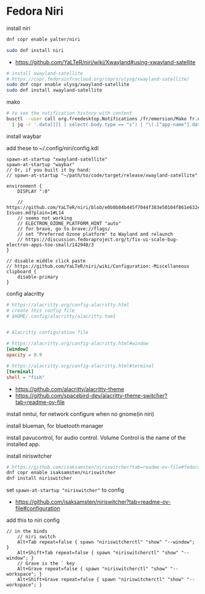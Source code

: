 # Fedora Niri

install niri

```bash
dnf copr enable yalter/niri

sudo dnf install niri
```

- https://github.com/YaLTeR/niri/wiki/Xwayland#using-xwayland-satellite

```bash
# install xwayland-satellite
# https://copr.fedorainfracloud.org/coprs/ulysg/xwayland-satellite/
sudo dnf copr enable ulysg/xwayland-satellite
sudo dnf install xwayland-satellite

```

mako

```bash
# to see the notification history with content
busctl --user call org.freedesktop.Notifications /fr/emersion/Mako fr.emersion.Mako ListNotifications -j \
  | jq -r '.data[][] | select(.body.type == "s") | "\(.["app-name"].data)\n  \(.summary.data)\n  \(.body.data)\n"' 

```

install waybar

add these to ~/.config/niri/config.kdl

```kdl
spawn-at-startup "xwayland-satellite"
spawn-at-startup "waybar"
// Or, if you built it by hand:
// spawn-at-startup "~/path/to/code/target/release/xwayland-satellite"

environment {
    DISPLAY ":0"

    // https://github.com/YaLTeR/niri/blob/e0b0b04b445f7044f383e50104f861e632e1c905/wiki/Application-Issues.md?plain=1#L14
    // seems not working
    // ELECTRON_OZONE_PLATFORM_HINT "auto"
    // for brave, go to brave://flags/
    // set "Preferred Ozone platform" to Wayland and relaunch
    // https://discussion.fedoraproject.org/t/fix-ui-scale-bug-electron-apps-too-small/142940/3
}

// disable middle click paste
// https://github.com/YaLTeR/niri/wiki/Configuration:-Miscellaneous
clipboard {
    disable-primary
}
```




config alacritty

```toml
# https://alacritty.org/config-alacritty.html
# create this config file
# $HOME/.config/alacritty/alacritty.toml


# Alacritty configuration file

# https://alacritty.org/config-alacritty.html#window
[window]
opacity = 0.9

# https://alacritty.org/config-alacritty.html#terminal
[terminal]
shell = "fish"

```

- https://github.com/alacritty/alacritty-theme
- https://github.com/spacebird-dev/alacritty-theme-switcher?tab=readme-ov-file


install nmtui, for network configure when no gnome(in niri)

install blueman, for bluetooth manager

install pavucontrol, for audio control. Volume Control is the name of the installed app.

install niriswitcher
```sh
# https://github.com/isaksamsten/niriswitcher?tab=readme-ov-file#fedora
dnf copr enable isaksamsten/niriswitcher
dnf install niriswitcher
```

set `spawn-at-startup "niriswitcher"` to config
- https://github.com/isaksamsten/niriswitcher?tab=readme-ov-file#configuration

add this to niri config

```kdl
// in the binds
    // niri switch
    Alt+Tab repeat=false { spawn "niriswitcherctl" "show" "--window"; }
    Alt+Shift+Tab repeat=false { spawn "niriswitcherctl" "show" "--window"; }
    // Grave is the ` key
    Alt+Grave repeat=false { spawn "niriswitcherctl" "show" "--workspace"; }
    Alt+Shift+Grave repeat=false { spawn "niriswitcherctl" "show" "--workspace"; }

```
